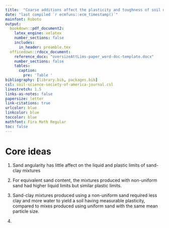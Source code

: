```yaml
---
title:  "Coarse additions affect the plasticity and toughness of soil mixtures, Part II: Sand angularity and sand-size uniformity"
date: "last compiled `r ecmfuns::ecm_timestamp()`"
mainfont: Roboto
output:
  bookdown::pdf_document2:
    latex_engine: xelatex
    number_sections: false
    includes:
      in_header: preamble.tex
  officedown::rdocx_document:
    reference_docx: "oversizeAttLims-paper_word-doc-template.docx"
    number_sections: false
    tables:
      caption:
        pre: 'Table '
bibliography: [library.bib, packages.bib]
csl: soil-science-society-of-america-journal.csl
linestretch: 1.5
links-as-notes: false
papersize: letter
link-citations: true
urlcolor: blue
linkcolor: blue
toccolor: blue
mathfont: Fira Math Regular
toc: false
---
```



# Core ideas 

1. Sand angularity has little affect on the liquid and plastic limits of sand-clay mixtures

1. For equivalent sand content, the mixtures produced with non-uniform sand had higher liquid limits but similar plastic limits. 

1. Sand-clay mixtures produced using a non-uniform sand required less clay and more water to yield a soil having measurable plasticity, compared to mixes produced using uniform sand with the same mean particle size.
1. 
